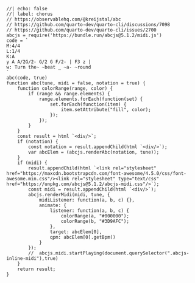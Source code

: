 ```ojs
//| echo: false
//| label: chorus
// https://observablehq.com/@kreijstal/abc
// https://github.com/quarto-dev/quarto-cli/discussions/7098
// https://github.com/quarto-dev/quarto-cli/issues/2700
abcjs = require('https://bundle.run/abcjs@5.1.2/midi.js')
code = `
M:4/4
L:1/4
K:A
y A A/2G/2- G/2 G F/2- | F3 z |
w: Turn the~ ~beat _ ~a- ~round
`
abc(code, true)
function abc(tune, midi = false, notation = true) {
    function colorRange(range, color) {
        if (range && range.elements) {
            range.elements.forEach(function(set) {
                set.forEach(function(item) {
                    item.setAttribute("fill", color);
                });
            });
        }
    }
    const result = html `<div/>`;
    if (notation) {
        const notation = result.appendChild(html `<div/>`);
        var abcElem = (abcjs.renderAbc(notation, tune));
    }
    if (midi) {
        result.appendChild(html `<link rel="stylesheet" href="https://maxcdn.bootstrapcdn.com/font-awesome/4.5.0/css/font-awesome.min.css"/><link rel="stylesheet" type="text/css" href="https://unpkg.com/abcjs@5.1.2/abcjs-midi.css"/>`);
        const midi = result.appendChild(html `<div/>`);
        abcjs.renderMidi(midi, tune, {
            midiListener: function(a, b, c) {},
            animate: {
                listener: function(a, b, c) {
                    colorRange(a, "#000000");
                    colorRange(b, "#3D9AFC");
                },
                target: abcElem[0],
                qpm: abcElem[0].getBpm()
            }
        });
        //  abcjs.midi.startPlaying(document.querySelector(".abcjs-inline-midi"),true)
    }
    return result;
}
```

